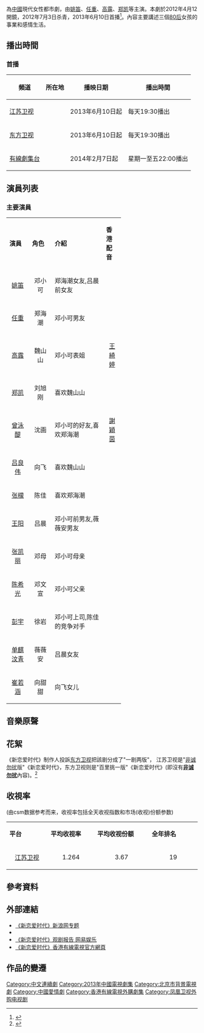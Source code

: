 {{Other uses|subject=2013年首播的華語電視劇|other=其他|非诚勿扰}}
{{电视节目信息框
| show_name = 新恋爱时代
| 英文名称 = ''New Age of Love''
| image = [[File:新戀愛時代.jpg|220px]]
| caption = 
| show_name_2 = 非诚勿扰之新恋爱时代
| genre = 都市[[言情剧|情感劇]]
| format = 
| creator = 
| developer = 
| writer = [[王海鸰|王海鸰]]
| director = [[張曉光_(導演)|张晓光]]
| creative_director = 
| presenter = 
| starring = 姚笛、任重、高露、郑凯
| judges = 
| voices = 
| narrated = 
| theme_music_composer = 
| opentheme = 
| endtheme = 
| composer = [[樊凡|樊凡]]
| country = {{CHN}}
| language = [[普通話|普通話]]
| num_seasons = <!-- or num_series -->
| num_episodes = 34(衛視版) / 36(原版)
| list_episodes = 
| slogan = 
| executive_producer = 
| supervising_producer = 
| producer = 
| editor = 朱猛
| location = [[北京|北京]]
| cinematography = 李鹏
| camera = 
| runtime = 
| company = 江苏卫视、幸福蓝海影视文化集团
| distributor = 
| channel = {{CHN}} [[江苏卫视|江苏卫视]]、[[东方卫视|东方卫视]]
| picture_format = 
| audio_format = 
| first_aired = {{start_date|2013|6|10}}
| last_aired = {{end_date|2013|06|21}}
| status = 
| preceded_by = 
| followed_by = 
| related = 
| website = 
| production_website = 
}}
{{engname|《新恋爱时代》|New Age of Love}} 為[[中國|中國]]現代女性都市劇，由[[姚笛|姚笛]]、[[任重_(演员)|任重]]、[[高露|高露]]、[[郑凯|郑凯]]等主演。本劇於2012年4月12開鏡，2012年7月3日杀青，2013年6月10日首播<ref>{{cite web|title=《新恋爱时代》将播 姚笛任重相错亲(图)|url=http://ent.sina.com.cn/v/m/2013-06-09/10573939868.shtml|date=2013-06-09|publisher=新浪娱乐|archive-url=https://web.archive.org/web/20190810184055/http://ent.sina.com.cn/v/m/2013-06-09/10573939868.shtml|archive-date=2019-08-10|dead-url=no}}</ref>。內容主要講述三個[[80后|80后]]女孩的事業和感情生活。

==播出時間==
===首播===
{| class="wikitable" 
|- 
!頻道||所在地||播映日期||播出時間
|- 
|[[江苏卫视|江苏卫视]]||{{CHN}}||2013年6月10日起||每天19:30播出
|-
|[[东方卫视|东方卫视]]||{{CHN}}||2013年6月10日起||每天19:30播出
|-
|[[有線劇集台|有線劇集台]]||{{HKG}}||2014年2月7日起||星期一至五22:00播出
|}

==演員列表==
===主要演員===
{|class="wikitable" width="60%"
|- style="background:cornflowerblue; color:snow" align=center 
|width="15%"|'''演員''' || width="15%"|'''角色''' ||'''介紹'''||width="12%"|'''香港配音''' 
|-
|<center>[[姚笛|姚笛]]||<center>邓小可||郑海潮女友,吕晨前女友
|
|-
|<center>[[任重_(演员)|任重]]||<center>郑海潮||邓小可男友
|
|-
|<center>[[高露|高露]]||<center>魏山山||邓小可表姐||<center>[[王綺婷|王綺婷]]
|-
|<center>[[郑凯|郑凯]]||<center>刘旭刚||喜欢魏山山
|
|-
|<center>[[曾泳醍|曾泳醍]]||<center>沈画||邓小可的好友,喜欢郑海潮||<center>[[謝穎茵|謝穎茵]]
|-
|<center>[[吕良伟|吕良伟]]||<center>向飞||喜欢魏山山
|
|-
|<center>[[张檬|张檬]]||<center>陈佳||喜欢郑海潮
|
|-
|<center>[[王阳|王阳]]||<center>吕晨||邓小可前男友,薇薇安男友
|
|-
|<center>[[张凯丽|张凯丽]]||<center>邓母||邓小可母亲
|
|-
|<center>[[陈希光|陈希光]]||<center>邓文宣||邓小可父亲
|
|-
|<center>[[彭宇|彭宇]]||<center>徐岩||邓小可上司,陈佳的竞争对手
|
|-
|<center>[[单麒汶青|单麒汶青]]||<center>薇薇安||吕晨女友
|
|-
|<center>[[崔若涵|崔若涵]]||<center>向甜甜||向飞女儿
|
|}

==音樂原聲==

{{tracklist
| collapsed       = 
| headline        = 新恋爱时代
| extra_column    = 演唱
| total_length    = 
| all_writing     = 
| all_lyrics      = 
| all_music       =
| title1          =回味
| note1           = 片頭曲
| writer1         = 
| lyrics1         =姜帆
| music1          =姜帆
| extra1          =[[樊凡|樊凡]]
| length1         =3:24
| title2          =认了
| note2           =片尾曲1
| writer2         = 
| lyrics2         =樊凡
| music2          =樊凡
| extra2          =姚笛
| length2         =4:08
| title3          =时间的漩涡
| note3           = 片尾曲2
| writer3         = 
| lyrics3         = 樊凡
| music3          = 樊凡
| extra3          =[[任重_(演员)|任重]]
| length3         =4:42
| title4          =一首情歌 
| note4           = 插曲
| writer4         = 
| lyrics4         = 樊凡
| music4          = 樊凡
| extra4          = [[任重_(演员)|任重]]
| length4         =4:30
| title5          =轻声的说
| note5           =插曲
| writer5         = 
| lyrics5         = 樊凡
| music5          = 樊凡
| extra5          =樊凡
| length5         =4:32
| title6          =徘徊
| note6           =插曲
| writer6         = 
| lyrics6         = 姜帆
| music6          = 姜帆
| extra6          =樊凡
| length6         =3:54
}}

==花絮==
《新恋爱时代》制作人投訴[[东方卫视|东方卫视]]把該剧分成了"一剧两版"， 江苏卫视是"[[非诚勿扰|非诚勿扰]]版"《新恋爱时代》，东方卫视则是"百里挑一版"《新恋爱时代》(即沒有'''[[非诚勿扰|非诚勿扰]]'''內容)。<ref>{{cite web|title=《新恋爱时代》闹一剧两版 东方卫视删非诚勿扰|url=http://et.21cn.com/tv/zuixin/neidi/a/2013/0609/07/22106343.shtml|date=2013-06-09|publisher=21CN|archive-url=https://web.archive.org/web/20130811070909/http://et.21cn.com/tv/zuixin/neidi/a/2013/0609/07/22106343.shtml|archive-date=2013-08-11|dead-url=yes}}</ref>
==收視率==
(由csm数据参考而来，收视率包括全天收视指数和市场(收视)份额参数)
{|class="wikitable" width="50%"
|- style="background:cornflowerblue; color:white" align=center
|style="width:5%"|'''平台'''||style="width:4%"|'''平均收视率'''||style="width:6%"|'''平均收视份额'''||style="width:6%"|'''全年排名'''
|-
|align=center|[[江苏卫视|江苏卫视]]||align=center|1.264||align=center|3.67||align=center|19
|}

==參考資料==
{{reflist}}

== 外部連結 ==
* [http://ent.sina.com.cn/f/v/xinlasdai/  《新恋爱时代》新浪网专题] {{Wayback|url=http://ent.sina.com.cn/f/v/xinlasdai/|date=20190729095416}}
* {{Sinaweibo|xlisd|《新恋爱时代》}}
* [http://ent.163.com/13/0621/08/91SMPSGU00034R94.html  《新恋爱时代》观剧报告 网易娱乐] {{Wayback|url=http://ent.163.com/13/0621/08/91SMPSGU00034R94.html |date=20190811020911 }}
* [http://epg.i-cable.com/new/ent/newagelove.php 《新恋爱时代》香港有線電視官方網頁] {{Wayback|url=http://epg.i-cable.com/new/ent/newagelove.php|date=20140224013659}}

== 作品的變遷 ==
{{電視節目的變遷	
|電視台={{CHNML}} [[江蘇衛視|江蘇衛視]]
|播放檔次= [[幸福劇場|幸福劇場]] 周一至周五19:30-22:00三集 周六、周日19:30-21:10二集
|節目名稱= 新恋爱时代<br>（2013.06.10 - 2013.06.21）
|上一節目= [[而立之年|而立之年]]<br>（2013.05.28 - 2013.06.08）
|下一節目= [[像火花像蝴蝶|像火花像蝴蝶]]<br>（2013.06.22 - 2013.07.03）
|2電視台={{CHNML}} [[東方衛視|東方衛視]]
|2播放檔次=[[梦想剧场_(东方卫视)|梦想剧场]] 周一至周五19:30-22:00三集 周六、周日19:30-21:10二集
|2節目名稱= 新恋爱时代<br>（2013.06.10 - 2013.06.21）
|2上一節目= [[断奶|断奶]]<br />（2013.05.28 - 2013.06.08）
|2下一節目= [[像火花像蝴蝶|像火花像蝴蝶]]<br>（2013.06.22 - 2013.07.03）
}}
{{電視節目的變遷
|電視台= {{flagicon|HKG}} 香港 [[有線劇集台|有線劇集台]]
|播放檔次= 星期一至五 22:00 - 23:00
|節目名稱= 新戀愛時代<br />（2014.02.07 - 2014.03.28）
|上一節目= [[賢內助女王|賢內助女王]]<br />（2013.12.31 - 2014.02.06）
|下一節目= [[未來的選擇|未來的選擇]]<br />（2014.03.31 - 2014.04.29）
}}
{{江蘇卫视電視劇}}
{{东方卫视电视剧}}
{{2013年中国省级卫视电视剧收视率排名}}
{{DEFAULTSORT: x新}}
[[Category:中文連續劇|Category:中文連續劇]]
[[Category:2013年中國電視劇集|Category:2013年中國電視劇集]]
[[Category:北京市背景電視劇|Category:北京市背景電視劇]]
[[Category:中國愛情劇|Category:中國愛情劇]]
[[Category:香港有線電視外購劇集|Category:香港有線電視外購劇集]]
[[Category:凤凰卫视外购电视剧|Category:凤凰卫视外购电视剧]]